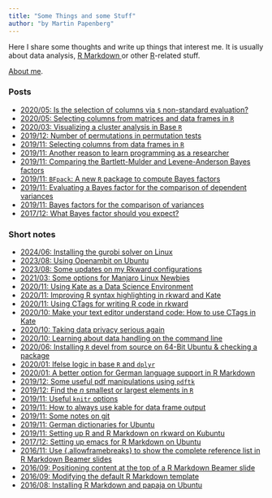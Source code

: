 ```yaml
---
title: "Some Things and some Stuff"
author: "by Martin Papenberg"
---
```


Here I share some thoughts and write up things that interest me. It is 
usually about data analysis, <a href="http://rmarkdown.rstudio.com/" 
target="_blank"> R Markdown </a>or other <a 
href="https://www.r-project.org/" target="_blank">R</a>-related stuff.

[About me](../about/index.html).

### Posts

- <a href="29-NSE.html">2020/05: Is the selection of columns via `$` non-standard evaluation?</a>
- <a href="28-columns-matrices.html">2020/05: Selecting columns from matrices and data frames in `R`</a>
- <a href="26_cluster-plot.html">2020/03: Visualizing a cluster analysis in Base `R`</a>
- <a href="22_permut-tests.html">2019/12: Number of permutations in permutation tests</a>
- <a href="19-columns.html">2019/11: Selecting columns from data frames in `R`</a>
- <a href="17_why-program.html">2019/11: Another reason to learn programming as a researcher</a>
- <a href="15_SimBFpack.html">2019/11: Comparing the Bartlett-Mulder and Levene-Anderson Bayes factors</a>
- <a href="14_BFpack.html">2019/11: `BFpack`: A new `R` package to compute Bayes factors</a>
- <a href="13_varBF_Simulation.html">2019/11: Evaluating a Bayes factor for the comparison of dependent variances</a>
- <a href="12_BF_Dependent_SD.html">2019/11: Bayes factors for the comparison of variances</a>
- <a href="06_BFSize.html">2017/12: What Bayes factor should you expect?</a>

### Short notes

- <a href="41_gurobi_solver_r.html">2024/06: Installing the gurobi solver on Linux</a>
- <a href="40_using_openambit.html">2023/08: Using Openambit on Ubuntu</a>
- <a href="39_updates_rkward.html">2023/08: Some updates on my Rkward configurations</a>
- <a href="38_manjaro.html">2021/03: Some options for Manjaro Linux Newbies</a>
- <a href="36-kate_ds.html">2020/11: Using Kate as a Data Science Environment</a>
- <a href="35_rsyntax.html">2020/11: Improving R syntax highlighting in rkward and Kate</a>
- <a href="34_ctags-2.html">2020/11: Using CTags for writing R code in rkward</a>
- <a href="33_ctags.html">2020/10: Make your text editor understand code: How to use CTags in Kate</a>
- <a href="32_Privacy.html">2020/10: Taking data privacy serious again</a>
- <a href="31_Data-Science-CL.html">2020/10: Learning about data handling on the command line</a>
- <a href="30_R-from-source.html">2020/06: Installing `R` devel from source on 64-Bit Ubuntu & checking a package</a>
- <a href="25_ifelse.html">2020/01: Ifelse logic in base `R` and `dplyr`</a>
- <a href="24_germanRmd.html">2020/01: A better option for German language support in R Markdown</a>
- <a href="23_pdftk.html">2019/12: Some useful pdf manipulations using `pdftk`</a>
- <a href="21_nsmallest.html">2019/12: Find the $n$ smallest or largest elements in `R`</a>
- <a href="16_knitr-options.html">2019/11: Useful `knitr` options</a>
- <a href="10_AlwaysKable.html">2019/11: How to always use kable for data frame output</a>
- <a href="09_GitNotes.html">2019/11: Some notes on git</a>
- <a href="08_SpellChecking.html">2019/11: German dictionaries for Ubuntu</a>
- <a href="07_SettingUpKate.html">2019/11: Setting up R and R Markdown on rkward on Kubuntu</a>
- <a href="05_setUpRMDemacs.html">2017/12: Setting up emacs for R Markdown on Ubuntu</a>
- <a href="04_framebreaks.html">2016/11: Use {.allowframebreaks} to show the complete reference list in R Markdown Beamer slides</a>
- <a href="03_positionbeamer.html">2016/09: Positioning content at the top of a R Markdown Beamer slide</a>
- <a href="02_modifytemplate.html">2016/09: Modifying the default R Markdown template</a>
- <a href="01_usingrmarkdown.html">2016/08: Installing R Markdown and papaja on Ubuntu</a>
